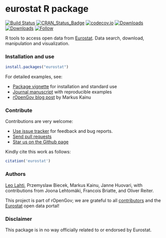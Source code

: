 eurostat R package
======

<!--[![Stories in Ready](https://badge.waffle.io/ropengov/eurostat.png?label=TODO)](http://waffle.io/ropengov/eurostat)-->
[![Build Status](https://travis-ci.org/rOpenGov/eurostat.svg?branch=master)](https://travis-ci.org/rOpenGov/eurostat)
[![CRAN_Status_Badge](https://www.r-pkg.org/badges/version/eurostat)](https://cran.r-project.org/package=eurostat)
[![codecov.io](https://codecov.io/github/rOpenGov/eurostat/coverage.svg?branch=master)](https://codecov.io/github/rOpenGov/eurostat?branch=master)
[![Downloads](http://cranlogs.r-pkg.org/badges/grand-total/eurostat)](http://cran.r-project.org/package=eurostat)
[![Downloads](http://cranlogs.r-pkg.org/badges/eurostat)](http://cran.r-project.org/package=eurostat)
[![Follow](https://img.shields.io/twitter/follow/ropengov.svg?style=social)](https://twitter.com/intent/follow?screen_name=ropengov)
<!--[![License](https://img.shields.io/pypi/l/Django.svg)](https://opensource.org/licenses/BSD-2-Clause)-->



R tools to access open data from [Eurostat](http://ec.europa.eu/eurostat). Data search, download, manipulation and visualization.


### Installation and use


```r
install.packages("eurostat")
```

For detailed examples, see:

 * [Package vignette](https://github.com/rOpenGov/eurostat/blob/master/vignettes/eurostat_tutorial.md) for installation and standard use
 * [Journal manuscript](https://github.com/rOpenGov/eurostat/blob/master/vignettes/2015-RJournal/lahti-huovari-kainu-biecek.md) with reproducible examples
 * [rOpenGov blog post](http://ropengov.github.io/r/2015/05/01/eurostat-package-examples/) by Markus Kainu


### Contribute

Contributions are very welcome:

  * [Use issue tracker](https://github.com/ropengov/eurostat/issues) for feedback and bug reports.
  * [Send pull requests](https://github.com/ropengov/eurostat/)
  * [Star us on the Github page](https://github.com/ropengov/eurostat)

Kindly cite this work as follows:

```r
citation('eurostat')
```


### Authors

[Leo Lahti](https://github.com/antagomir), Przemyslaw Biecek, Markus
Kainu, Janne Huovari, with contributions from Joona Lehtomäki,
Francois Briatte, and Oliver Reiter.

This project is part of rOpenGov; we are grateful to all
[contributors](https://github.com/rOpenGov/eurostat/graphs/contributors)
and the [Eurostat](http://ec.europa.eu/eurostat/) open data portal!



### Disclaimer

This package is in no way officially related to or endorsed by Eurostat.



